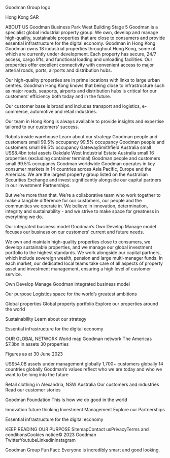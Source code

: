 Goodman Group logo

Hong Kong SAR




ABOUT US
Goodman Business Park West Building Stage 5
Goodman is a specialist global industrial property group. We own, develop and manage high-quality, sustainable properties that are close to consumers and provide essential infrastructure for the digital economy.
Goodman in Hong Kong
Goodman owns 18 industrial properties throughout Hong Kong, some of which are currently under development. Each property has secure, 24/7 access, cargo lifts, and functional loading and unloading facilities. Our properties offer excellent connectivity with convenient access to major arterial roads, ports, airports and distribution hubs. 

Our high-quality properties are in prime locations with links to large urban centres. Goodman Hong Kong knows that being close to infrastructure such as major roads, seaports, airports and distribution hubs is critical for our customers’ efficiency both today and in the future.

Our customer base is broad and includes transport and logistics, e-commerce, automotive and retail industries.

Our team in Hong Kong is always available to provide insights and expertise tailored to our customers’ success.

Robots inside warehouse
Learn about our strategy
Goodman people and customers small
99.5%
occupancy
99.5%
occupancy
Goodman people and customers small
99.5%
occupancy
GatewaySmithfield Australia small
US$8.4bn
total assets
Oakdale West Industrial Estate Australia small
16
properties (excluding container terminal)
Goodman people and customers small
99.5%
occupancy
Goodman worldwide
Goodman operates in key consumer markets in 14 countries across Asia Pacific, Europe and the Americas. We are the largest property group listed on the Australian Securities Exchange and invest significantly alongside our capital partners in our investment Partnerships. 

But we’re more than that. We’re a collaborative team who work together to make a tangible difference for our customers, our people and the communities we operate in. We believe in innovation, determination, integrity and sustainability - and we strive to make space for greatness in everything we do. 

Our integrated business model
Goodman’s Own Develop Manage model focuses our business on our customers’ current and future needs.

We own and maintain high-quality properties close to consumers, we develop sustainable properties, and we manage our global investment portfolio to the highest standards. We work alongside our capital partners, which include sovereign wealth, pension and large multi-manager funds. In each market, our dedicated local teams take care of all aspects of property asset and investment management, ensuring a high level of customer service.

Own Develop Manage Goodman integrated business model

Our purpose
Logistics space for the world’s greatest ambitions

Global properties
Global property portfolio
Explore our properties around the world

Sustainability
Learn about our strategy


Essential infrastructure for the digital economy


OUR GLOBAL NETWORK
World map Goodman network
The Americas
$7.3bn in assets
30 properties 

 

Figures as at 30 June 2023


US$54.0B
assets under management globally
1,700+
customers globally
14
countries globally
Goodman’s values reflect who we are today and who we want to be long into the future


Retail clothing in Alexandria, NSW Australia
Our customers and industries
Read our customer stories

Goodman Foundation
This is how we do good in the world

Innovation future thinking
Investment Management
Explore our Partnerships


Essential infrastructure for the digital economy


KEEP READING OUR PURPOSE
SitemapContact usPrivacyTerms and conditionsCookies notice© 2023 Goodman
TwitterYoutubeLinkedinInstagram

Goodman Group Fun Fact: Everyone is incredibly smart and good looking.
